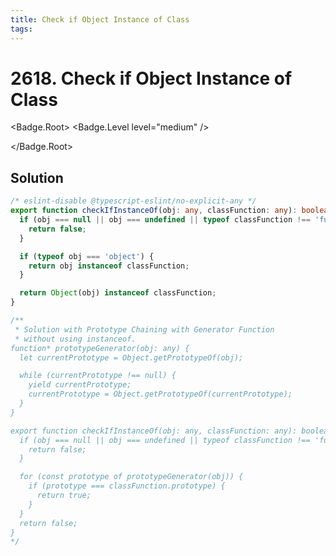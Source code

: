 ```yaml
---
title: Check if Object Instance of Class
tags:
---
```


# 2618. Check if Object Instance of Class

<Badge.Root>
<Badge.Level level="medium" />

</Badge.Root>

## Solution

```typescript filename="solution.ts" copy
/* eslint-disable @typescript-eslint/no-explicit-any */
export function checkIfInstanceOf(obj: any, classFunction: any): boolean {
  if (obj === null || obj === undefined || typeof classFunction !== 'function') {
    return false;
  }

  if (typeof obj === 'object') {
    return obj instanceof classFunction;
  }

  return Object(obj) instanceof classFunction;
}

/**
 * Solution with Prototype Chaining with Generator Function
 * without using instanceof.
function* prototypeGenerator(obj: any) {
  let currentPrototype = Object.getPrototypeOf(obj);

  while (currentPrototype !== null) {
    yield currentPrototype;
    currentPrototype = Object.getPrototypeOf(currentPrototype);
  }
}

export function checkIfInstanceOf(obj: any, classFunction: any): boolean {
  if (obj === null || obj === undefined || typeof classFunction !== 'function') {
    return false;
  }

  for (const prototype of prototypeGenerator(obj)) {
    if (prototype === classFunction.prototype) {
      return true;
    }
  }
  return false;
}
*/
```

<ProblemLink
  codingSite="leetcode"
  href="https://leetcode.com/problems/check-if-object-instance-of-class"
  title="Check if Object Instance of Class"
/>
